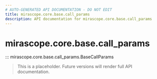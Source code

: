 ```yaml
---
# AUTO-GENERATED API DOCUMENTATION - DO NOT EDIT
title: mirascope.core.base.call_params
description: API documentation for mirascope.core.base.call_params
---
```


# mirascope.core.base.call_params

::: mirascope.core.base.call_params.BaseCallParams

> This is a placeholder. Future versions will render full API documentation.
